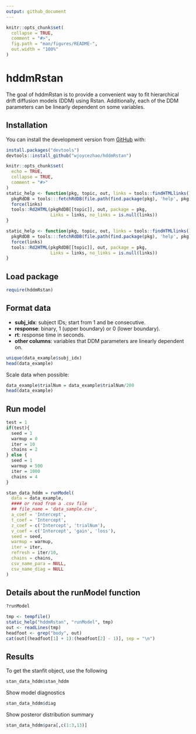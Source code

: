 ```yaml
---
output: github_document
---
```


<!-- README.md is generated from README.Rmd. Please edit that file -->

```r
knitr::opts_chunk$set(
  collapse = TRUE,
  comment = "#>",
  fig.path = "man/figures/README-",
  out.width = "100%"
)
```

# hddmRstan

<!-- badges: start -->
<!-- badges: end -->

The goal of hddmRstan is to provide a convenient way to fit hierarchical drift diffusion models (DDM) using Rstan. Additionally, each of the DDM parameters can be linearly dependent on some variables.

## Installation

You can install the development version from [GitHub](https://github.com/) with:

``` r
install.packages("devtools")
devtools::install_github("wjoycezhao/hddmRstan")
```

```r
knitr::opts_chunk$set(
  echo = TRUE,
  collapse = TRUE,
  comment = "#>"
)
static_help <- function(pkg, topic, out, links = tools::findHTMLlinks()) {
  pkgRdDB = tools:::fetchRdDB(file.path(find.package(pkg), 'help', pkg))
  force(links)
  tools::Rd2HTML(pkgRdDB[[topic]], out, package = pkg,
                 Links = links, no_links = is.null(links))
}

static_help <- function(pkg, topic, out, links = tools::findHTMLlinks()) {
  pkgRdDB = tools:::fetchRdDB(file.path(find.package(pkg), 'help', pkg))
  force(links)
  tools::Rd2HTML(pkgRdDB[[topic]], out, package = pkg,
                 Links = links, no_links = is.null(links))
}
```
Load package
--------

```r
require(hddmRstan)
```





Format data
--------

* **subj_idx**: subject IDs; start from 1 and be consecutive.
* **response**: binary, 1 (upper boundary) or 0 (lower boundary).
* **rt**: response time in seconds.
* **other columns**: variables that DDM parameters are linearly dependent on.
```r
unique(data_example$subj_idx) 
head(data_example)
```

Scale data when possible:
```r
data_example$trialNum = data_example$trialNum/200
head(data_example)
```



Run model
--------
```r
test = 1
if(test){
  seed = 1
  warmup = 0
  iter = 10
  chains = 2
} else {
  seed = 1
  warmup = 500
  iter = 1000
  chains = 4
}

stan_data_hddm = runModel(
  data = data_example,
  #### or read from a .csv file
  ## file_name = 'data_sample.csv', 
  a_coef = 'Intercept',
  t_coef = 'Intercept',
  z_coef = c('Intercept', 'trialNum'),
  v_coef = c('Intercept', 'gain', 'loss'),
  seed = seed,
  warmup = warmup,
  iter = iter,
  refresh = iter/10,
  chains = chains,
  csv_name_para = NULL,
  csv_name_diag = NULL
)


```

Details about the runModel function
--------

```r
?runModel
```

```r
tmp <- tempfile()
static_help("hddmRstan", "runModel", tmp)
out <- readLines(tmp)
headfoot <- grep("body", out)
cat(out[(headfoot[1] + 1):(headfoot[2] - 1)], sep = "\n")
```
Results
--------

To get the stanfit object, use the following 

```r
stan_data_hddm$stan_hddm
```

Show model diagnostics
```r
stan_data_hddm$diag
```

Show posteror distribution summary 

```r
stan_data_hddm$para[,c(1:3,13)]
```
